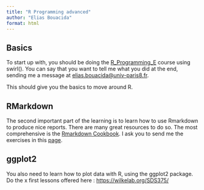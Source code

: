```yaml
---
title: "R Programming advanced"
author: "Elias Bouacida"
format: html
---
```


## Basics

To start up with, you should be doing the [R_Programming_E](https://github.com/swirldev/R_Programming_E) course using swirl().
You can say that you want to tell me what you did at the end, sending me a message at [elias.bouacida@univ-paris8.fr](mailto:elias.bouacida@univ-paris8.fr).

This should give you the basics to move around R.

## RMarkdown

The second important part of the learning is to learn how to use Rmarkdown to produce nice reports.
There are many great resources to do so. 
The most comprehensive is the [Rmarkdown Cookbook](https://bookdown.org/yihui/rmarkdown-cookbook/).
I ask you to send me the exercises in this  [page](https://r4ds.had.co.nz/r-markdown.html).

## ggplot2

You also need to learn how to plot data with R, using the ggplot2 package.
Do the x first lessons offered here : <https://wilkelab.org/SDS375/>

